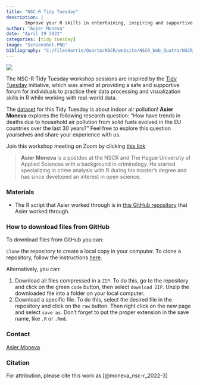 ```yaml
---
title: "NSC-R Tidy Tuesday"
description: |
       Improve your R skills in entertaining, inspiring and supportive sessions moderated by your own colleagues.
author: "Asier Moneva"
date: "April 19 2022"
categories: [tidy tuesday]
image: "Screenshot.PNG"
bibliography: "C:/FilesHarrie/Quarto/NSCR/website/NSCR_Web_Quatro/NSCR_Blog_Quarto/references/references.bib"
---
```


![](Screenshot.PNG)

The NSC-R Tidy Tuesday workshop sessions are inspired by the [Tidy Tuesday](https://www.tidytuesday.com/) initiative, which was aimed at providing a safe and supportive forum for individuals to practice their data processing and visualization skills in R while working with real-world data.

The [dataset](https://raw.githubusercontent.com/rfordatascience/tidytuesday/master/data/2022/2022-04-12/indoor_pollution.csv) for this Tidy Tuesday is about indoor air pollution! **Asier Moneva** explores the following research question: "How have trends in deaths due to household air pollution from solid fuels evolved in the EU countries over the last 30 years?" Feel free to explore this question yourselves and share your experience with us.

Join this workshop meeting on Zoom by clicking [this link](https://us02web.zoom.us/j/82954366080?pwd=bzdpSzRkNktzVkZSOEdNUTlSdTNmdz09)

> **Asier Moneva** is a postdoc at the NSCR and The Hague University of Applied Sciences with a background in criminology. He started specializing in crime analysis with R during his master's degree and has since developed an interest in open science.

### Materials

-   The R script that Asier worked through is in [this GitHub repository](https://github.com/amoneva/tidy_tuesday/blob/main/week15_air_pollution.Rmd) that Asier worked through.

### How to download files from GitHub

To download files from GitHub you can:

`Clone` the repository to create a local copy in your computer. To clone a repository, follow the instructions [here](https://docs.github.com/en/repositories/creating-and-managing-repositories/cloning-a-repository).

Alternatively, you can:

1.  Download all files compressed in a `ZIP`. To do this, go to the repository and click on the green `code` button, then select `download ZIP`. Unzip the downloaded file into a folder on your local computer.
2.  Download a specific file. To do this, select the desired file in the repository and click on the `raw` button. Then right click on the new page and select `save as`. Don't forget to put the proper extension in the save name, like `.R` or `.Rmd`.

### Contact

[Asier Moneva](https://nscr.nl/en/medewerker/asier-moneva/)


### Citation

For attribution, please cite this work as [@moneva_nsc-r_2022-3]
